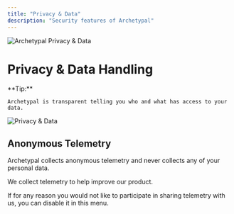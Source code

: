 ```yaml
---
title: "Privacy & Data"
description: "Security features of Archetypal"
---
```



<Image
  src="/images/features/privacy-and-data-handling/header-image.png"
  height={1080}
  width={1920}
  quality={100}
  alt="Archetypal Privacy & Data"
/>

# Privacy & Data Handling

<Callout type="info" emoji="️💡">
  **Tip:**

    Archetypal is transparent telling you who and what has access to your data.

</Callout>

<Image
  src="/images/features/privacy-and-data-handling/privacy-and-data.png"
  height={1080}
  width={1920}
  quality={100}
  alt="Privacy & Data"
/>

## Anonymous Telemetry

Archetypal collects anonymous telemetry and never collects any of your personal data.

We collect telemetry to help improve our product.

If for any reason you would not like to participate in sharing telemetry with us, you can disable it in this menu.
